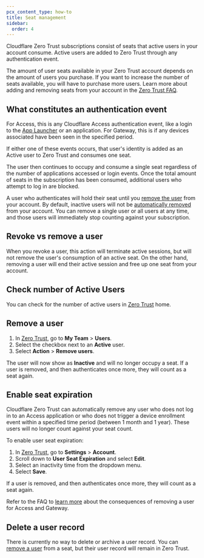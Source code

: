 ```yaml
---
pcx_content_type: how-to
title: Seat management
sidebar:
  order: 4
---
```


Cloudflare Zero Trust subscriptions consist of seats that active users in your account consume. Active users are added to Zero Trust through any authentication event.

The amount of user seats available in your Zero Trust account depends on the amount of users you purchase. If you want to increase the number of seats available, you will have to purchase more users. Learn more about adding and removing seats from your account in the [Zero Trust FAQ](/cloudflare-one/faq/getting-started-faq/#how-do-i-change-my-subscription-plan).

## What constitutes an authentication event

For Access, this is any Cloudflare Access authentication event, like a login to the [App Launcher](/cloudflare-one/applications/app-launcher/) or an application. For Gateway, this is if any devices associated have been seen in the specified period.

If either one of these events occurs, that user's identity is added as an Active user to Zero Trust and consumes one seat.

The user then continues to occupy and consume a single seat regardless of the number of applications accessed or login events. Once the total amount of seats in the subscription has been consumed, additional users who attempt to log in are blocked.

A user who authenticates will hold their seat until you [remove the user](#remove-a-user) from your account. By default, inactive users will not be [automatically removed](#enable-seat-expiration) from your account. You can remove a single user or all users at any time, and those users will immediately stop counting against your subscription.

## Revoke vs remove a user

When you revoke a user, this action will terminate active sessions, but will not remove the user's consumption of an active seat. On the other hand, removing a user will end their active session and free up one seat from your account.

## Check number of Active Users

You can check for the number of active users in [Zero Trust](https://one.dash.cloudflare.com) home.

## Remove a user

1. In [Zero Trust](https://one.dash.cloudflare.com), go to **My Team** > **Users**.
2. Select the checkbox next to an **Active** user.
3. Select **Action** > **Remove users**.

The user will now show as **Inactive** and will no longer occupy a seat. If a user is removed, and then authenticates once more, they will count as a seat again.

## Enable seat expiration

Cloudflare Zero Trust can automatically remove any user who does not log in to an Access application or who does not trigger a device enrollment event within a specified time period (between 1 month and 1 year). These users will no longer count against your seat count.

To enable user seat expiration:

1. In [Zero Trust](https://one.dash.cloudflare.com), go to **Settings** > **Account**.
2. Scroll down to **User Seat Expiration** and select **Edit**.
3. Select an inactivity time from the dropdown menu.
4. Select **Save**.

If a user is removed, and then authenticates once more, they will count as a seat again.

Refer to the FAQ to [learn more](/cloudflare-one/faq/getting-started-faq/#removing-users) about the consequences of removing a user for Access and Gateway.

## Delete a user record

There is currently no way to delete or archive a user record. You can [remove a user](#remove-a-user) from a seat, but their user record will remain in Zero Trust.
